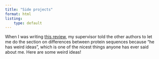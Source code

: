 ```yaml
---
title: "Side projects"
format: html
listing:
    type: default
---
```


When I was writing [this review](../papers/ABCG%20review.qmd), my supervisor told the other authors to let me do the section on differences between protein sequences because "he has weird ideas", which is one of the nicest things anyone has ever said about me. Here are some weird ideas!
